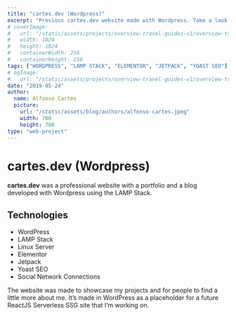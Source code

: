 ```yaml
---
title: "cartes.dev (Wordpress)"
excerpt: "Previous cartes.dev website made with Wordpress. Take a look at how it was made, what technologies where used and why..."
# coverImage: 
#   url: "/static/assets/projects/overview-travel-guides-v1/overview-travel-guides-v1-icon.png"
#   width: 1024
#   height: 1024
#   containerWidth: 256
#   containerHeight: 256
tags: ["WORDPRESS", "LAMP STACK", "ELEMENTOR", "JETPACK", "YOAST SEO"]
# ogImage:
#   url: "/static/assets/projects/overview-travel-guides-v1/overview-travel-guides-v1-icon.png"
date: "2019-05-24"
author:
  name: Alfonso Cartes
  picture: 
    url: "/static/assets/blog/authors/alfonso-cartes.jpeg"
    width: 700
    height: 700
type: "web-project"
---
```


# cartes.dev (Wordpress)

**cartes.dev** was a professional website with a portfolio and a blog developed with Wordpress using the LAMP Stack.

## Technologies

- WordPress
- LAMP Stack
- Linux Server
- Elementor
- Jetpack
- Yoast SEO
- Social Network Connections
 
The website was made to showcase my projects and for people to find a little more about me. It’s made in WordPress as a placeholder for a future ReactJS Serverless SSG site that I’m working on.

<!-- Add screenshots -->